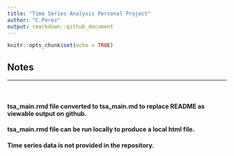 ```yaml
---
title: "Time Series Analysis Personal Project"
author: "C.Perez"
output: rmarkdown::github_document
---
```


```r
knitr::opts_chunk$set(echo = TRUE)
```

## Notes
***
&nbsp;\  

#### tsa_main.rmd file converted to tsa_main.md to replace README as viewable output on github.  

#### tsa_main.rmd file can be run locally to produce a local html file.  

#### Time series data is not provided in the repository.


